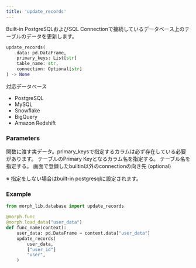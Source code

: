 ```yaml
---
title: 'update_records'
---
```


Built-in PostgreSQLおよびSQL Connectionで接続しているデータベース上のテーブルのデータを更新します。

```python morph_lib.database
update_records(
	data: pd.DataFrame,
	primary_keys: List[str]
	table_name: str,
	connection: Optional[str]
) -> None
```

対応データベース

- PostgreSQL
- MySQL
- Snowflake
- BigQuery
- Amazon Redshift

### Parameters

<ParamField body="data" type="pd.DataFrame" required>
関数に渡す実データ。primary_keysで指定するカラムは必ず存在している必要があります。
</ParamField>

<ParamField body="primary_keys" type="List[str]" required>
テーブルのPrimary Keyとなるカラム名を指定する。
</ParamField>

<ParamField body="table_name" type="str" required>
テーブル名を指定する。
</ParamField>

<ParamField body="connection" type="str">
画面で登録したbuiltin以外のconnectionの向き先 (optional)

※ 指定をしない場合はbuilt-in postgresqlに設定されます。
</ParamField>

### Example

```python
from morph_lib.database import update_records

@morph.func
@morph.load_data("user_data")
def func_name(context):
	user_data: pd.DataFrame = context.data["user_data"]
	update_records(
		user_data,
		["user_id"]
		"user",
	)
```